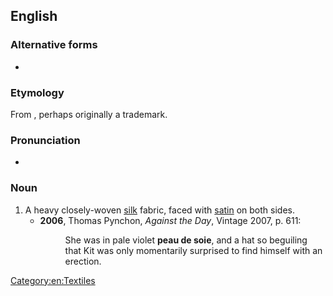 ==English==

===Alternative forms===
* {{l|en|peau-de-soie}}

===Etymology===
From {{der|en|fr|[[peau]] [[de]] [[soie]]||skin of silk}}, perhaps originally a trademark.

===Pronunciation===
* {{IPA|/pəʊdəˈswɑː/|lang=en}}

===Noun===
{{en-noun|-|head=peau de soie}}

# A heavy closely-woven [[silk]] fabric, faced with [[satin]] on both sides.
#* '''2006''', Thomas Pynchon, ''Against the Day'', Vintage 2007, p. 611:
#*: She was in pale violet '''peau de soie''', and a hat so beguiling that Kit was only momentarily surprised to find himself with an erection.

[[Category:en:Textiles]]